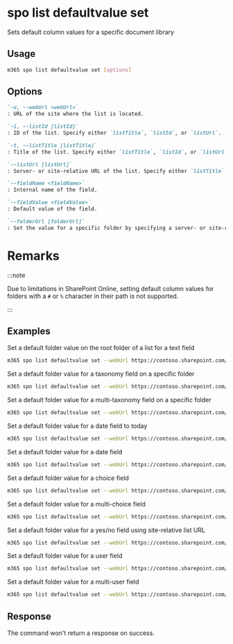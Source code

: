 
# spo list defaultvalue set

Sets default column values for a specific document library

## Usage

```sh
m365 spo list defaultvalue set [options]
```

## Options

```md definition-list
`-u, --webUrl <webUrl>`
: URL of the site where the list is located.

`-i, --listId [listId]`
: ID of the list. Specify either `listTitle`, `listId`, or `listUrl`.

`-t, --listTitle [listTitle]`
: Title of the list. Specify either `listTitle`, `listId`, or `listUrl`.

`--listUrl [listUrl]`
: Server- or site-relative URL of the list. Specify either `listTitle`, `listId`, or `listUrl`.

`--fieldName <fieldName>`
: Internal name of the field.

`--fieldValue <fieldValue>`
: Default value of the field.

`--folderUrl [folderUrl]`
: Set the value for a specific folder by specifying a server- or site-relative URL. By default, the root folder of the list is used.
```

<Global />

# Remarks

:::note

Due to limitations in SharePoint Online, setting default column values for folders with a `#` or `%` character in their path is not supported.

:::

## Examples

Set a default folder value on the root folder of a list for a text field

```sh
m365 spo list defaultvalue set --webUrl https://contoso.sharepoint.com/sites/Marketing --listTitle Logos --fieldName Company --fieldValue Contoso
```

Set a default folder value for a taxonomy field on a specific folder

```sh
m365 spo list defaultvalue set --webUrl https://contoso.sharepoint.com/sites/Marketing --listTitle Logos --folderUrl "/sites/Marketing/Logos/Contoso" --fieldName Country --fieldValue "-1;#Belgium|442affc2-7fab-4f33-9590-330403a579c2"
```

Set a default folder value for a multi-taxonomy field on a specific folder

```sh
m365 spo list defaultvalue set --webUrl https://contoso.sharepoint.com/sites/Marketing --listUrl /sites/marketing/Logos --folderUrl "/sites/Marketing/Logos/Contoso" --fieldName Countries --fieldValue "-1;#Belgium|442affc2-7fab-4f33-9590-330403a579c2;#-1;#France|14888324-5c48-46db-b748-215cbe24eb4c"
```

Set a default folder value for a date field to today

```sh
m365 spo list defaultvalue set --webUrl https://contoso.sharepoint.com/sites/Marketing --listId 3540460d-cb6e-4bc5-8380-bc1844401ee3 --fieldName Published --fieldValue "[today]"
```

Set a default folder value for a date field

```sh
m365 spo list defaultvalue set --webUrl https://contoso.sharepoint.com/sites/Marketing --listTitle Logos --fieldName Published --fieldValue "2020-05-03T11:00:00Z"
```

Set a default folder value for a choice field

```sh
m365 spo list defaultvalue set --webUrl https://contoso.sharepoint.com/sites/Marketing --listUrl /sites/marketing/Logos --fieldName FileType --fieldValue Logo
```

Set a default folder value for a multi-choice field

```sh
m365 spo list defaultvalue set --webUrl https://contoso.sharepoint.com/sites/Marketing --listTitle Logos --fieldName FileTypes --fieldValue "Logo;#Brand"
```

Set a default folder value for a yes/no field using site-relative list URL

```sh
m365 spo list defaultvalue set --webUrl https://contoso.sharepoint.com/sites/Marketing --listUrl /Logos --fieldName Active --fieldValue 1
```

Set a default folder value for a user field

```sh
m365 spo list defaultvalue set --webUrl https://contoso.sharepoint.com/sites/Marketing --listId 3540460d-cb6e-4bc5-8380-bc1844401ee3 --fieldName Responsible --fieldValue "1;#john.doe@contoso.com"
```

Set a default folder value for a multi-user field

```sh
m365 spo list defaultvalue set --webUrl https://contoso.sharepoint.com/sites/Marketing --listId 3540460d-cb6e-4bc5-8380-bc1844401ee3 --fieldName Responsible --fieldValue "1;#john.doe@contoso.com;#2;#adele.vance@contoso.com"
```

## Response

The command won't return a response on success.
